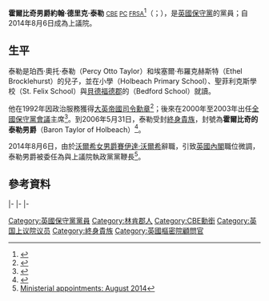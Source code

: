 {{Expand|time=2015-06-18T06:03:34+00:00}}
{{请求翻译|time=2015-06-18T06:03:34+00:00}}
{{Infobox officeholder
|honorific-prefix = [[可敬的|The Rt. Hon.]] The Lord Taylor of Holbeach
|name             = 霍爾比奇的泰勒閣下
|honorific-suffix = [[大英帝國勳章|CBE]] [[英國樞密院|PC]] [[皇家文藝學會|FRSA]]
|image            = John Taylor - Minister for Criminal Information.jpg
|office1          = [[英國上議院|上議院]]{{link-en|黨鞭長|Chief Whip|執政黨黨鞭長}}<br>{{le|四十侍衛榮譽隊長|Captain of the Honourable Corps of Gentlemen-at-Arms}}
|primeminister1   = [[戴维·卡梅伦|戴维·卡梅伦]]
|term_start1      = 2014年8月6日
|term_end1        = 
|predecessor1     = [[聖約翰安尼利女男爵喬伊思·安尼利|聖約翰安尼利女男爵]]
|successor1       = 
|birth_date       = {{birth date and age|df=yes|1943|11|12}}
|birth_place      = 
|death_date       = 
|death_place      = 
|party            = [[保守黨_(英國)|保守黨]]
|spouse           = 
|children         = 
|alma_mater       = 
|religion         = 
|website          = 
}}

'''霍爾比奇男爵約翰·德里克·泰勒''' <small>[[大英帝國勳章|CBE]] [[英國樞密院|PC]] [[皇家文藝學會|FRSA]]</small><ref>{{Cite web |url=http://www.cabinetoffice.gov.uk/sites/default/files/resources/MinsIns_pdf.pdf |title=MinsIns.pdf |accessdate=2015-06-18 |archive-date=2012-05-27 |archive-url=https://web.archive.org/web/20120527181340/http://www.cabinetoffice.gov.uk/sites/default/files/resources/MinsIns_pdf.pdf |dead-url=no }}</ref>（{{lang-en|'''John Derek Taylor, Baron Taylor of Holbeach'''}}；{{bd|1943年|11月12日||catIdx=T}}），是[[保守黨_(英國)|英國保守黨]]的黨員；自2014年8月6日成為上議院{{link-en|黨鞭長|Chief Whip|執政黨黨鞭長}}。

==生平==
泰勒是珀西·奧托·泰勒（Percy Otto Taylor）和埃塞爾·布羅克赫斯特（Ethel Brocklehurst）的兒子，並在{{le|霍爾比奇|Holbeach}}小學（Holbeach Primary School）、聖菲利克斯學校（St. Felix School）與[[貝德福德郡|貝德福德郡]]的{{le|貝德福德學校|Bedford School}}（Bedford School）就讀。

他在1992年因政治服務獲得[[大英帝國勳章|大英帝國司令勳章]]<ref>{{London Gazette| issue=52767 | startpage=9 | supp=yes | date=30 December 1991 | accessdate=2009-05-25}}</ref>；後來在2000年至2003年出任[[全國保守黨會議|全國保守黨會議]]主席<ref>{{cite web|title=Lord Taylor of Holbeach|url=http://www.parliament.uk/biographies/lords/john-taylor/54154|publisher=Parliament|accessdate=7 September 2012|deadurl=yes|archiveurl=https://web.archive.org/web/20121017005144/http://www.parliament.uk/biographies/lords/john-taylor/54154|archivedate=2012-10-17}}</ref>。到2006年5月31日，泰勒受封[[終身貴族|終身貴族]]，封號為'''霍爾比奇的泰勒男爵'''（Baron Taylor of Holbeach）<ref>{{London Gazette| issue=58001 |startpage=7665 | date=5 June 2006 | accessdate=2009-05-25}}</ref>。

2014年8月6日，由於[[沃爾希女男爵賽伊達·沃爾希|沃爾希女男爵賽伊達·沃爾希]]辭職，引致[[英國內閣|英國內閣]]職位微調，泰勒男爵被委任為{{le|四十侍衛榮譽隊長|Captain of the Honourable Corps of Gentlemen-at-Arms}}與上議院執政黨黨鞭長<ref>[https://www.gov.uk/government/news/ministerial-appointments-august-2014 Ministerial appointments: August 2014]</ref>。

==參考資料==
{{Reflist|30em}}

{{s-start}}
{{s-off}}
{{s-bef|rows=2|before=[[聖約翰安尼利女男爵喬伊思·安尼利|聖約翰安尼利女男爵]]}}
{{s-ttl|title=[[英國上議院|上議院]]{{link-en|黨鞭長|Chief Whip|執政黨黨鞭長}}|years=2014年－}}
{{s-inc|rows=2}}
|-
{{s-ttl|title={{le|四十侍衛榮譽隊長|Captain of the Honourable Corps of Gentlemen-at-Arms}}|years=2014年－}}
|-
{{s-ppo}}
{{s-bef|before={{link-en|阿斯特利·阿博特斯男爵羅賓·霍奇森|Robin Hodgson, Baron Hodgson of Astley Abbotts|羅賓·霍奇森}}}}
{{s-ttl|title=[[全國保守黨會議|全國保守黨會議]]主席|years=2000年－2003年}}
{{s-aft|after=雷蒙德·蒙貝爾特}}
|-
{{s-bef|before=[[聖約翰安尼利女男爵喬伊思·安尼利|聖約翰安尼利女男爵]]}}
{{s-ttl|title=[[英國上議院|上議院]]{{le|保守黨黨鞭長|Chief Whip of the Conservative Party}}|years=2014年－}}
{{s-inc}}
{{s-end}}

{{DEFAULTSORT:Taylor Of Holbeach, John Taylor, Baron}}

[[Category:英國保守黨黨員|Category:英國保守黨黨員]]
[[Category:林肯郡人|Category:林肯郡人]]
[[Category:CBE勳銜|Category:CBE勳銜]]
[[Category:英国上议院议员|Category:英国上议院议员]]
[[Category:終身貴族|Category:終身貴族]]
[[Category:英國樞密院顧問官|Category:英國樞密院顧問官]]